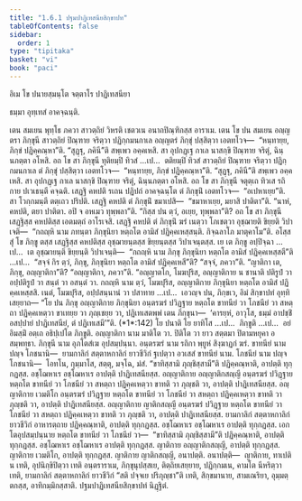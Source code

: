 ```yaml
---
title: "1.6.1 ปฐมปาฏิเทสนียสิกฺขาปท"
tableOfContents: false
sidebar:
  order: 1
type: "tipitaka"
basket: "vi"
book: "paci"
---
```



<DynamicBreadcrumb />


<Paragraph number="1599" type="center" book="paci">
อิเม โข ปนายสฺมนฺโต จตฺตาโร ปาฏิเทสนียา

  
ธมฺมา อุทฺเทสํ อาคจฺฉนฺติ.


</Paragraph>

<Division number="552" book="paci">

<Paragraph number="1600" book="paci">
เตน สมเยน พุทฺโธ ภควา สาวตฺถิยํ วิหรติ เชตวเน อนาถปิณฺฑิกสฺส อาราเม. เตน โข ปน สมเยน อญฺญตรา ภิกฺขุนี สาวตฺถิยํ ปิณฺฑาย จริตฺวา ปฏิกฺกมนกาเล อญฺญตรํ ภิกฺขุํ ปสฺสิตฺวา เอตทโวจ—  “หนฺทายฺย, ภิกฺขํ ปฏิคฺคณฺหา”ติ. “สุฏฺฐุ, ภคินี”ติ สพฺเพว อคฺคเหสิ. สา อุปกฏฺเฐ กาเล นาสกฺขิ ปิณฺฑาย จริตุํ, ฉินฺนภตฺตา อโหสิ. อถ โข สา ภิกฺขุนี ทุติยมฺปิ ทิวสํ …เป…  ตติยมฺปิ ทิวสํ สาวตฺถิยํ ปิณฺฑาย จริตฺวา ปฏิกฺกมนกาเล ตํ ภิกฺขุํ ปสฺสิตฺวา เอตทโวจ—  “หนฺทายฺย, ภิกฺขํ ปฏิคฺคณฺหา”ติ. “สุฏฺฐุ, ภคินี”ติ สพฺเพว อคฺคเหสิ. สา อุปกฏฺเฐ กาเล นาสกฺขิ ปิณฺฑาย จริตุํ, ฉินฺนภตฺตา อโหสิ. อถ โข สา ภิกฺขุนี จตุตฺเถ ทิวเส รถิกาย ปเวเธนฺตี คจฺฉติ. เสฏฺฐิ คหปติ รเถน ปฏิปถํ อาคจฺฉนฺโต ตํ ภิกฺขุนิํ เอตทโวจ—  “อเปหาเยฺย”ติ. สา โวกฺกมนฺตี ตตฺเถว ปริปติ. เสฏฺฐิ คหปติ ตํ ภิกฺขุนิํ ขมาเปสิ—  “ขมาหาเยฺย, มยาสิ ปาติตา”ติ. “นาหํ, คหปติ, ตยา ปาติตา. อปิ จ อหเมว ทุพฺพลา”ติ. “กิสฺส ปน ตฺวํ, อเยฺย, ทุพฺพลา”ติ? อถ โข สา ภิกฺขุนี เสฏฺฐิสฺส คหปติสฺส เอตมตฺถํ อาโรเจสิ. เสฏฺฐิ คหปติ ตํ ภิกฺขุนิํ ฆรํ เนตฺวา โภเชตฺวา อุชฺฌายติ ขิยฺยติ วิปาเจติ—  “กถญฺหิ นาม ภทนฺตา ภิกฺขุนิยา หตฺถโต อามิสํ ปฏิคฺคเหสฺสนฺติ. กิจฺฉลาโภ มาตุคาโม”ติ.
</Paragraph>

<Paragraph number="1601" book="paci">
อโสฺสสุํ โข ภิกฺขู ตสฺส เสฏฺฐิสฺส คหปติสฺส อุชฺฌายนฺตสฺส ขิยฺยนฺตสฺส วิปาเจนฺตสฺส. เย เต ภิกฺขู อปฺปิจฺฉา …เป…  เต อุชฺฌายนฺติ ขิยฺยนฺติ วิปาเจนฺติ—  “กถญฺหิ นาม ภิกฺขุ ภิกฺขุนิยา หตฺถโต อามิสํ ปฏิคฺคเหสฺสตี”ติ …เป…  “สจฺจํ กิร ตฺวํ, ภิกฺขุ, ภิกฺขุนิยา หตฺถโต อามิสํ ปฏิคฺคเหสี”ติ? “สจฺจํ, ภควา”ติ. “ญาติกา เต, ภิกฺขุ, อญฺญาติกา”ติ? “อญฺญาติกา, ภควา”ติ. “อญฺญาตโก, โมฆปุริส, อญฺญาติกาย น ชานาติ ปติรูปํ วา อปฺปติรูปํ วา สนฺตํ วา อสนฺตํ วา. กถญฺหิ นาม ตฺวํ, โมฆปุริส, อญฺญาติกาย ภิกฺขุนิยา หตฺถโต อามิสํ ปฏิคฺคเหสฺสสิ. เนตํ, โมฆปุริส, อปฺปสนฺนานํ วา ปสาทาย …เป…  เอวญฺจ ปน, ภิกฺขเว, อิมํ สิกฺขาปทํ อุทฺทิเสยฺยาถ—
</Paragraph>

</Division>
<Division number="553" book="paci">

<Paragraph number="1602" book="paci">
<Emphasis>“โย ปน ภิกฺขุ อญฺญาติกาย ภิกฺขุนิยา อนฺตรฆรํ ปวิฏฺฐาย หตฺถโต ขาทนียํ วา โภชนียํ วา สหตฺถา ปฏิคฺคเหตฺวา ขาเทยฺย วา ภุญฺเชยฺย วา, ปฏิเทเสตพฺพํ เตน ภิกฺขุนา—  ‘คารยฺหํ, อาวุโส, ธมฺมํ อาปชฺชิํ อสปฺปายํ ปาฏิเทสนียํ, ตํ ปฏิเทเสมี’”</Emphasis>ติ. (*1*:<Emphasis>142</Emphasis>)
</Paragraph>

</Division>
<Division number="554" book="paci">

<Paragraph number="1603" book="paci">
<Emphasis>โย ปนา</Emphasis>ติ โย ยาทิโส …เป…  <Emphasis>ภิกฺขู</Emphasis>ติ …เป…  อยํ อิมสฺมิํ อตฺเถ อธิปฺเปโต ภิกฺขูติ.
</Paragraph>

<Paragraph number="1604" book="paci">
<Emphasis>อญฺญาติกา</Emphasis> นาม มาติโต วา. ปิติโต วา ยาว สตฺตมา ปิตามหยุคา อสมฺพทฺธา.
</Paragraph>

<Paragraph number="1605" book="paci">
<Emphasis>ภิกฺขุนี</Emphasis> นาม อุภโตสํเฆ อุปสมฺปนฺนา.
</Paragraph>

<Paragraph number="1606" book="paci">
<Emphasis>อนฺตรฆรํ</Emphasis> นาม รถิกา พฺยูหํ สิงฺฆาฏกํ ฆรํ.
</Paragraph>

<Paragraph number="1607" book="paci">
<Emphasis>ขาทนียํ</Emphasis> นาม ปญฺจ โภชนานิ—  ยามกาลิกํ สตฺตาหกาลิกํ ยาวชีวิกํ ฐเปตฺวา อวเสสํ ขาทนียํ นาม.
</Paragraph>

<Paragraph number="1608" book="paci">
<Emphasis>โภชนียํ</Emphasis> นาม ปญฺจ โภชนานิ—  โอทโน, กุมฺมาโส, สตฺตุ, มจฺโฉ, มํสํ. “ขาทิสฺสามิ ภุญฺชิสฺสามี”ติ ปฏิคฺคณฺหาติ, อาปตฺติ ทุกฺกฏสฺส. อชฺโฌหาเร อชฺโฌหาเร อาปตฺติ ปาฏิเทสนียสฺส.
</Paragraph>

</Division>
<Division number="555" book="paci">

<Paragraph number="1609" book="paci">
อญฺญาติกาย อญฺญาติกสญฺญี อนฺตรฆรํ ปวิฏฺฐาย หตฺถโต ขาทนียํ วา โภชนียํ วา สหตฺถา ปฏิคฺคเหตฺวา ขาทติ วา ภุญฺชติ วา, อาปตฺติ ปาฏิเทสนียสฺส. อญฺญาติกาย เวมติโก อนฺตรฆรํ ปวิฏฺฐาย หตฺถโต ขาทนียํ วา โภชนียํ วา สหตฺถา ปฏิคฺคเหตฺวา ขาทติ วา ภุญฺชติ วา, อาปตฺติ ปาฏิเทสนียสฺส. อญฺญาติกาย ญาติกสญฺญี อนฺตรฆรํ ปวิฏฺฐาย หตฺถโต ขาทนียํ วา โภชนียํ วา สหตฺถา ปฏิคฺคเหตฺวา ขาทติ วา ภุญฺชติ วา, อาปตฺติ ปาฏิเทสนียสฺส.
</Paragraph>

<Paragraph number="1610" book="paci">
ยามกาลิกํ สตฺตาหกาลิกํ ยาวชีวิกํ อาหารตฺถาย ปฏิคฺคณฺหาติ, อาปตฺติ ทุกฺกฏสฺส. อชฺโฌหาเร อชฺโฌหาเร อาปตฺติ ทุกฺกฏสฺส. เอกโตอุปสมฺปนฺนาย หตฺถโต ขาทนียํ วา โภชนียํ วา—  “ขาทิสฺสามิ ภุญฺชิสฺสามี”ติ ปฏิคฺคณฺหาติ, อาปตฺติ ทุกฺกฏสฺส. อชฺโฌหาเร อชฺโฌหาเร อาปตฺติ ทุกฺกฏสฺส. ญาติกาย อญฺญาติกสญฺญี, อาปตฺติ ทุกฺกฏสฺส. ญาติกาย เวมติโก, อาปตฺติ ทุกฺกฏสฺส. ญาติกาย ญาติกสญฺญี, อนาปตฺติ.
</Paragraph>

</Division>
<Division number="556" book="paci">

<Paragraph number="1611" book="paci">
อนาปตฺติ—  ญาติกาย, ทาเปติ น เทติ, อุปนิกฺขิปิตฺวา เทติ อนฺตราราเม, ภิกฺขุนุปสฺสเย, ติตฺถิยเสยฺยาย, ปฏิกฺกมเน, คามโต นีหริตฺวา เทติ, ยามกาลิกํ สตฺตาหกาลิกํ ยาวชีวิกํ “สติ ปจฺจเย ปริภุญฺชา”ติ เทติ, สิกฺขมานาย, สามเณริยา, อุมฺมตฺตกสฺส, อาทิกมฺมิกสฺสาติ.

</Paragraph>
</Division>

<Paragraph number="1612" type="center" book="paci">
ปฐมปาฏิเทสนียสิกฺขาปทํ นิฏฺฐิตํ.
</Paragraph>